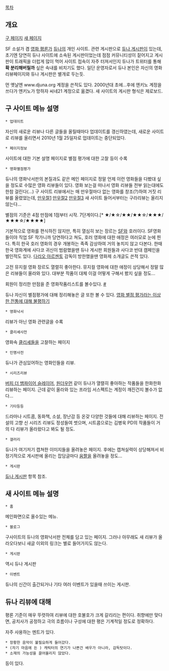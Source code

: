 [[목차]]

== 개요 ==
[http://djuna.cine21.com/movies/ 구 페이지] [http://djuna.cine21.com/xe/ 새 페이지]

SF 소설가 겸 [[영화 평론가]] [[듀나]]의 개인 사이트. 관련 게시판으로 [[듀나 게시판]]이 있는데, 초기엔 당연히 듀나 사이트에 소속된 게시판이었는데 점점 커뮤니티성이 짙어지고 게시판이 트래픽을 더럽게 많이 먹어 사이트 접속이 자주 터져서인지 듀나가 트위터를 통해 '''확 분리해버릴까''' 싶은 속내를 비치기도 했다. 일단 운영자로서 듀나 본인은 자신의 영화 리뷰페이지와 듀나 게시판은 별개로 두는듯.

먼 옛날엔 www.djuna.org 계정을 쓴적도 있다. 2000년대 초에...후에 엔키노 계정을 쓰다가 엔키노가 망하자 씨네21 계정으로 옮겼다. 새 사이트의 게시판 형식은 제로보드.

== 구 사이트 메뉴 설명 ==
 * 업데이트 
자신의 새로운 리뷰나 다른 글들을 올릴때마다 업데이트를 갱신하였는데, 새로운 사이트로 리뷰를 올리면서 2010년 1월 25일자로 업데이트는 중단되었다.

 * 페이지정보 
사이트에 대한 기본 설명 페이지로 별점 평가에 대한 고찰 등이 수록
 
 * 영화별점평가
듀나의 영화낙서판의 본질과도 같은 메인 페이지로 정말 언제 이런 영화들을 다봤대 싶을 정도로 수많은 영화 리뷰들이 있다. 영화 보는걸 떠나서 영화 리뷰들 전부 읽는대에도 한참 걸린다(…) 구 사이트 리뷰에서는 매 만우절마다 없는 영화를 창조(?)하여 거짓 리뷰를 올렸었는데, [http://djuna.cine21.com/movies/april_fools_day_massacre.html 만우절1] [http://djuna.cine21.com/movies/a_study_on_the_mask.html 만우절2] [http://djuna.cine21.com/movies/la_regina_della_notte.html 만우절3] 새 사이트 들어서부터는 구라리뷰는 올리지 않는다...

별점의 기준은 4점 만점에 1점부터 시작. 7단계이다.[* ★/★☆/★★/★★☆/★★★/★★★☆/★★★★]

기본적으로 영화를 편식하진 않지만, 특히 열심히 보는 장르는 [[SF]]와 호러이다. SF영화들이야 직업 SF 작가니까 당연하다고 쳐도, 호러 영화에 대한 애정은 여러모로 눈에 띈다. 특히 한국 호러 영화의 경우 개봉하는 족족 감상하여 거의 놓치지 않고 다본다. 한때 한국 영화계에 사다코 귀신이 범람했을땐 듀나 게시판 회원들과 사다코 반대 캠페인을 벌인적도 있다. [[다리오 아르젠토]] 감독이 방한했을땐 영화제 소개글도 쓴적 있다.

고전 뮤지컬 영화 장르도 열렬히 좋아한다. 뮤지컬 영화에 대한 애정이 상당해서 정말 많은 리뷰들이 올라와 있다. 대부분 작품이 대체 이걸 어떻게 구해서 봤지 싶을 정도...

회원이 정리한 만점을 준 영화작품리스트를 볼수있다. [http://djuna.cine21.com/xe/2284737 #]

듀나 자신이 별점평가에 대해 정리해놓은 글 또한 볼 수 있다. 
[http://www.djuna.kr/movies/about_stars.html 영화 별점 평가라는 이상한 전통에 대해 불평하기]

 * 영화낙서
리뷰가 아닌 영화 관련글을 수록

 * 클리셰사전
영화속 [[클리셰]]들을 고찰하는 페이지

 * 인명사전
듀나가 관심있어하는 영화인들을 리뷰.

 * 시리즈리뷰
[[버피 더 뱀파이어 슬레이어]], [[원더우먼]] 같이 듀나가 열렬히 좋아하는 작품들을 한화한화 리뷰하는 페이지. 근데 같이 올라와 있는 프라임 서스펙트는 계정이 깨진건지 볼수가 없다...

 * 기타등등 
드라마나 시트콤, 동화책, 소설, 장난감 등 온갖 다양한 것들에 대해 리뷰하는 페이지. 전설의 고향 신 시리즈 리뷰도 정성들여 썻으며, 시트콤으로는 김병욱 PD의 작품들이 거의 다 리뷰가 올라왔다고 봐도 될 정도.  

 * 갤러리
듀나가 여기저기 캡쳐한 이미지들을 올려놓은 페이지. 후에는 캡쳐실력이 상당해져서 비정기적으로 게시판에 올리는 잡담글마다 [[움짤]]을 올려놓을 정도...

 * 게시판
[[듀나 게시판]] 항목 참조.

== 새 사이트 메뉴 설명 ==
 * 홈
메인화면으로 올수있는 메뉴.

 * 블로그
구사이트의 듀나의 영화낙서판 전체를 담고 있는 페이지. 그러나 아무래도 새 리뷰가 올라오다보니 새글 이외의 링크는 별로 들어가지도 않는다.

 * 게시판
역시 듀나 게시판

 * 이벤트
듀나의 신간이 출간되거나 기타 여러 이벤트가 있을때 쓰이는 게시판.

== 듀나 리뷰에 대해 ==
평론 기준이 매우 뚜렷하여 리뷰에 대한 호불호가 크게 갈리리는 편이다. 취향에만 맞다면, 공치사가 공정하고 극의 흐름이나 구성에 대한 평은 기계적일 정도로 정확하다.

자주 사용하는 멘트가 있다.

 * 장황한 음악이 불필요하게 들어갔다.
 * (자기 마음에 든 ) 캐릭터의 연기가 나쁜건 배우가 아니라, 감독탓이다.
 * 소재의 가능성을 끌어올리지 않았다.

등이 있다. 



